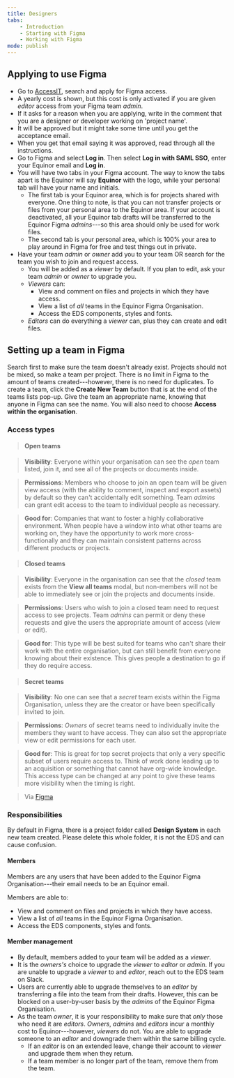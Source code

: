 ```yaml
---
title: Designers
tabs:
    - Introduction
    - Starting with Figma
    - Working with Figma
mode: publish
---
```



## Applying to use Figma

* Go to [AccessIT](https://accessit.equinor.com "AccessIT"), search and apply for Figma access.
* A yearly cost is shown, but this cost is only activated if you are given *editor* access from your Figma team *admin*. 
* If it asks for a reason when you are applying, write in the comment that you are a designer or developer working on 'project name'.
* It will be approved but it might take some time until you get the acceptance email.
* When you get that email saying it was approved, read through all the instructions. 
* Go to Figma and select **Log in**. Then select **Log in with SAML SSO**, enter your Equinor email and **Log in**.
* You will have two tabs in your Figma account. The way to know the tabs apart is the Equinor will say **Equinor** with the logo, while your personal tab will have your name and initials.
  * The first tab is your Equinor area, which is for projects shared with everyone. One thing to note, is that you can not transfer projects or files from your personal area to the Equinor area. If your account is deactivated, all your Equinor tab drafts will be transferred to the Equinor Figma *admins*---so this area should only be used for work files.
  * The second tab is your personal area, which is 100% your area to play around in Figma for free and test things out in private.  
* Have your team *admin* or *owner* add you to your team OR search for the team you wish to join and request access. 
  * You will be added as a *viewer* by default. If you plan to edit, ask your team *admin* or *owner* to upgrade you. 
  * *Viewers* can: 
    * View and comment on files and projects in which they have access. 
    * View a list of *all* teams in the Equinor Figma Organisation.
    * Access the EDS components, styles and fonts.  
  * *Editors* can do everything a *viewer* can, plus they can create and edit files. 

## Setting up a team in Figma

Search first to make sure the team doesn't already exist. Projects should not be mixed, so make a team per project. There is no limit in Figma to the amount of teams created---however, there is no need for duplicates. To create a team, click the **Create New Team** button that is at the end of the teams lists pop-up. Give the team an appropriate name, knowing that anyone in Figma can see the name. You will also need to choose **Access within the organisation**. 


### Access types

> #### Open teams

> **Visibility**: Everyone within your organisation can see the *open* team listed, join it, and see all of the projects or documents inside.

> **Permissions**: Members who choose to join an open team will be given view access (with the ability to comment, inspect and export assets) by default so they can't accidentally edit something. Team *admins* can grant edit access to the team to individual people as necessary.

> **Good for**: Companies that want to foster a highly collaborative environment. When people have a window into what other teams are working on, they have the opportunity to work more cross-functionally and they can maintain consistent patterns across different products or projects.


> #### Closed teams

> **Visibility**: Everyone in the organisation can see that the *closed* team exists from the **View all teams** modal, but non-members will not be able to immediately see or join the projects and documents inside.

> **Permissions**: Users who wish to join a closed team need to request access to see projects. Team *admins* can permit or deny these requests and give the users the appropriate amount of access (view or edit).

> **Good for**: This type will be best suited for teams who can't share their work with the entire organisation, but can still benefit from everyone knowing about their existence. This gives people a destination to go if they do require access.


> #### Secret teams

> **Visibility**: No one can see that a *secret* team exists within the Figma Organisation, unless they are the creator or have been specifically invited to join.

> **Permissions**: *Owners* of secret teams need to individually invite the members they want to have access. They can also set the appropriate view or edit permissions for each user.

> **Good for**: This is great for top secret projects that only a very specific subset of users require access to. Think of work done leading up to an acquisition or something that cannot have org-wide knowledge. This access type can be changed at any point to give these teams more visibility when the timing is right.

> Via [Figma](https://www.figma.com/blog/getting-started-with-teams-in-figma-organization/#team-access-types-and-visibility "Figma blog on Org Teams")


### Responsibilities


By default in Figma, there is a project folder called **Design System** in each new team created. Please delete this whole folder, it is not the EDS and can cause confusion. 


#### Members

Members are any users that have been added to the Equinor Figma Organisation---their email needs to be an Equinor email. 

Members are able to: 

* View and comment on files and projects in which they have access. 
* View a list of *all* teams in the Equinor Figma Organisation.
* Access the EDS components, styles and fonts.  


#### Member management

* By default, members added to your team will be added as a *viewer*.
* It is the *owners's* choice to upgrade the *viewer* to *editor* or *admin*. If you are unable to upgrade a *viewer* to and *editor*, reach out to the EDS team on Slack. 
* Users are currently able to upgrade themselves to an *editor* by transferring a file into the team from their drafts. However, this can be blocked on a user-by-user basis by the *admins* of the Equinor Figma Organisation. 
* As the team *owner*, it is your responsibility to make sure that *only* those who need it are *editors*. *Owners*, *admins* and *editors* incur a monthly cost to Equinor---however, *viewers* do not. You are able to upgrade someone to an *editor* and downgrade them within the same billing cycle. 
  * If an *editor* is on an extended leave, change their account to *viewer* and upgrade them when they return. 
  * If a team member is no longer part of the team, remove them from the team. 

